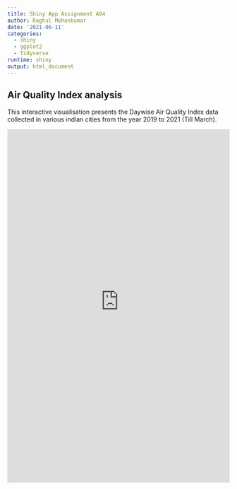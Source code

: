 ```yaml
---
title: Shiny App Assignment A04
author: Raghul Mohankumar
date: '2021-06-11'
categories:
  - shiny
  - ggplot2
  - Tidyverse
runtime: shiny
output: html_document
---
```


## Air Quality Index analysis

This interactive visualisation presents the Daywise Air Quality Index data collected in various indian cities from the year 2019 to 2021 (Till March).

<iframe src= https://raghulmohankumar.shinyapps.io/Air_Quality/ height="800" width="100%" frameborder="no" onload="resizeIframe(this)"></iframe> 



